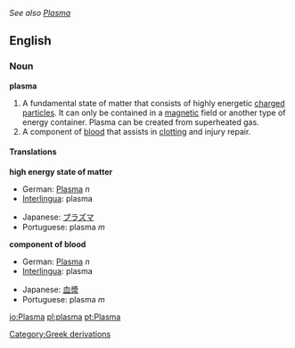 ''See also [[Plasma]]''
==English==

===Noun===
'''plasma'''
#A fundamental state of matter that consists of highly energetic [[charge]]d [[particle]]s.  It can only be contained in a [[magnetic]] field or another type of energy container.  Plasma can be created from superheated gas.
#A component of [[blood]] that assists in [[clot]]ting and injury repair.

====Translations====
'''high energy state of matter'''
{{top}}
*German: [[Plasma]] ''n''
*[[Interlingua]]: plasma
{{mid}}
*Japanese: [[プラズマ]]
*Portuguese: plasma ''m''
{{bottom}}

'''component of blood'''
{{top}}
*German: [[Plasma]] ''n''
*[[Interlingua]]: plasma
{{mid}}
*Japanese: [[血漿]]
*Portuguese: plasma ''m''
{{bottom}}

[[Category:Greek derivations]]

[[io:Plasma]]
[[pl:plasma]]
[[pt:Plasma]]
